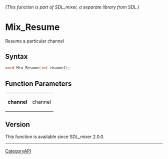 ====== (This function is part of SDL_mixer, a separate library from SDL.) ======
= Mix_Resume =

Resume a particular channel 

== Syntax ==

<syntaxhighlight lang='c'>
void Mix_Resume(int channel);
</syntaxhighlight>

== Function Parameters ==

{|
|'''channel'''
|channel
|}

== Version ==

This function is available since SDL_mixer 2.0.0.

----
[[CategoryAPI]]


